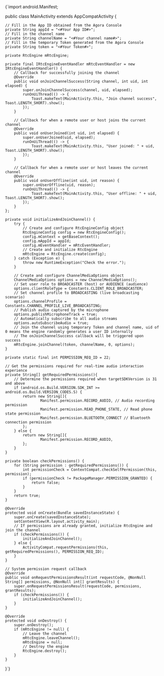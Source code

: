 
<CodeBlock language="java" showLineNumbers>
{`import android.Manifest;



public class MainActivity extends AppCompatActivity {

    // Fill in the App ID obtained from the Agora Console
    private String appId = "<#Your App ID#>";
    // Fill in the channel name
    private String channelName = "<#Your channel name#>";
    // Fill in the temporary Token generated from the Agora Console
    private String token = "<#Your Token#>";

    private RtcEngine mRtcEngine;

    private final IRtcEngineEventHandler mRtcEventHandler = new IRtcEngineEventHandler() {
        // Callback for successfully joining the channel
        @Override
        public void onJoinChannelSuccess(String channel, int uid, int elapsed) {
            super.onJoinChannelSuccess(channel, uid, elapsed);
            runOnUiThread(() -> {
                Toast.makeText(MainActivity.this, "Join channel success", Toast.LENGTH_SHORT).show();
            });
        }

        // Callback for when a remote user or host joins the current channel
        @Override
        public void onUserJoined(int uid, int elapsed) {
            super.onUserJoined(uid, elapsed);
            runOnUiThread(() -> {
                Toast.makeText(MainActivity.this, "User joined: " + uid, Toast.LENGTH_SHORT).show();
            });
        }

        // Callback for when a remote user or host leaves the current channel
        @Override
        public void onUserOffline(int uid, int reason) {
            super.onUserOffline(uid, reason);
            runOnUiThread(() -> {
                Toast.makeText(MainActivity.this, "User offline: " + uid, Toast.LENGTH_SHORT).show();
            });
        }
    };

    private void initializeAndJoinChannel() {
        try {
            // Create and configure RtcEngineConfig object
            RtcEngineConfig config = new RtcEngineConfig();
            config.mContext = getBaseContext();
            config.mAppId = appId;
            config.mEventHandler = mRtcEventHandler;
            // Create and initialize RtcEngine
            mRtcEngine = RtcEngine.create(config);
        } catch (Exception e) {
            throw new RuntimeException("Check the error.");
        }

        // Create and configure ChannelMediaOptions object
        ChannelMediaOptions options = new ChannelMediaOptions();
        // Set user role to BROADCASTER (host) or AUDIENCE (audience)
        options.clientRoleType = Constants.CLIENT_ROLE_BROADCASTER;
        // Set channel profile to BROADCASTING (live broadcasting scenario)
        options.channelProfile = Constants.CHANNEL_PROFILE_LIVE_BROADCASTING;
        // Publish audio captured by the microphone
        options.publishMicrophoneTrack = true;
        // Automatically subscribe to all audio streams
        options.autoSubscribeAudio = true;
        // Join the channel using temporary Token and channel name, uid of 0 means the engine randomly generates a user ID internally
        // The onJoinChannelSuccess callback will be triggered upon success
        mRtcEngine.joinChannel(token, channelName, 0, options);
    }

    private static final int PERMISSION_REQ_ID = 22;

    // Get the permissions required for real-time audio interaction experience
    private String[] getRequiredPermissions(){
        // Determine the permissions required when targetSDKVersion is 31 and above
        if (android.os.Build.VERSION.SDK_INT >= android.os.Build.VERSION_CODES.S) {
            return new String[]{
                    Manifest.permission.RECORD_AUDIO, // Audio recording permission
                    Manifest.permission.READ_PHONE_STATE, // Read phone state permission
                    Manifest.permission.BLUETOOTH_CONNECT // Bluetooth connection permission
            };
        } else {
            return new String[]{
                    Manifest.permission.RECORD_AUDIO,
            };
        }
    }

    private boolean checkPermissions() {
        for (String permission : getRequiredPermissions()) {
            int permissionCheck = ContextCompat.checkSelfPermission(this, permission);
            if (permissionCheck != PackageManager.PERMISSION_GRANTED) {
                return false;
            }
        }
        return true;
    }

    @Override
    protected void onCreate(Bundle savedInstanceState) {
        super.onCreate(savedInstanceState);
        setContentView(R.layout.activity_main);
        // If permissions are already granted, initialize RtcEngine and join the channel
        if (checkPermissions()) {
            initializeAndJoinChannel();
        } else {
            ActivityCompat.requestPermissions(this, getRequiredPermissions(), PERMISSION_REQ_ID);
        }
    }

    // System permission request callback
    @Override
    public void onRequestPermissionsResult(int requestCode, @NonNull String[] permissions, @NonNull int[] grantResults) {
        super.onRequestPermissionsResult(requestCode, permissions, grantResults);
        if (checkPermissions()) {
            initializeAndJoinChannel();
        }
    }

    @Override
    protected void onDestroy() {
        super.onDestroy();
        if (mRtcEngine != null) {
            // Leave the channel
            mRtcEngine.leaveChannel();
            mRtcEngine = null;
            // Destroy the engine
            RtcEngine.destroy();
        }
    }
}`}
</CodeBlock>
